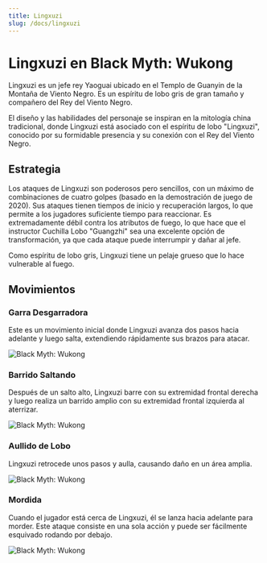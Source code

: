 ```yaml
---
title: Lingxuzi
slug: /docs/lingxuzi
---
```


# Lingxuzi en Black Myth: Wukong

Lingxuzi es un jefe rey Yaoguai ubicado en el Templo de Guanyin de la Montaña de Viento Negro. Es un espíritu de lobo gris de gran tamaño y compañero del Rey del Viento Negro.

El diseño y las habilidades del personaje se inspiran en la mitología china tradicional, donde Lingxuzi está asociado con el espíritu de lobo "Lingxuzi", conocido por su formidable presencia y su conexión con el Rey del Viento Negro.

## Estrategia

Los ataques de Lingxuzi son poderosos pero sencillos, con un máximo de combinaciones de cuatro golpes (basado en la demostración de juego de 2020). Sus ataques tienen tiempos de inicio y recuperación largos, lo que permite a los jugadores suficiente tiempo para reaccionar. Es extremadamente débil contra los atributos de fuego, lo que hace que el instructor Cuchilla Lobo "Guangzhi" sea una excelente opción de transformación, ya que cada ataque puede interrumpir y dañar al jefe.

Como espíritu de lobo gris, Lingxuzi tiene un pelaje grueso que lo hace vulnerable al fuego.

## Movimientos

### Garra Desgarradora

Este es un movimiento inicial donde Lingxuzi avanza dos pasos hacia adelante y luego salta, extendiendo rápidamente sus brazos para atacar.

<img src="https://image.informedainews.com/siliezhua.gif" alt="Black Myth: Wukong"/>

### Barrido Saltando

Después de un salto alto, Lingxuzi barre con su extremidad frontal derecha y luego realiza un barrido amplio con su extremidad frontal izquierda al aterrizar.

<img src="https://image.informedainews.com/fpjhs.gif" alt="Black Myth: Wukong"/>

### Aullido de Lobo

Lingxuzi retrocede unos pasos y aulla, causando daño en un área amplia.

<img src="https://image.informedainews.com/lh.gif" alt="Black Myth: Wukong"/>

### Mordida

Cuando el jugador está cerca de Lingxuzi, él se lanza hacia adelante para morder. Este ataque consiste en una sola acción y puede ser fácilmente esquivado rodando por debajo.

<img src="https://image.informedainews.com/qy.gif" alt="Black Myth: Wukong"/>